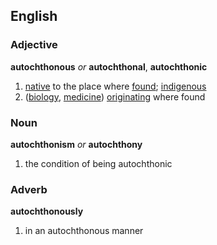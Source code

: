 ==English==
=== Adjective ===
'''autochthonous''' ''or'' '''autochthonal''', '''autochthonic'''
# [[native]] to the place where [[found]]; [[indigenous]]
# ([[biology]], [[medicine]]) [[originating]] where found

=== Noun ===
'''autochthonism''' ''or'' '''autochthony'''
# the condition of being autochthonic

=== Adverb ===
'''autochthonously'''
# in an autochthonous manner